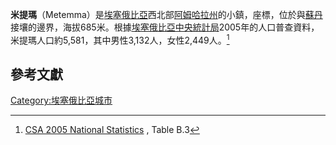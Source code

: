 <!-- Infobox begins here; main text of article is below -->
{{Infobox Settlement
|official_name = 米提瑪
|native_name = Metemma
|image_skyline = 
|imagesize = 
|image_caption = 
|image_flag = 
|image_seal = 
|image_map = 
|map_caption = 
|pushpin_map = 
|pushpin_label_position =
|pushpin_mapsize        =
|pushpin_map_caption    =
|subdivision_type = 國家
|subdivision_type1 = 州
|subdivision_name =  {{flagcountry|Ethiopia}}
|subdivision_name1 = [[阿姆哈拉州|阿姆哈拉州]]
|subdivision_type2 = 
|subdivision_name2 = 
|established_title = 
|established_date =
|government_type = 
|leader_title = 
|leader_name = 
|area_magnitude = 
|area_total_sq_mi =
|area_total_km2 = 
|area_land_sq_mi =
|area_land_km2 = 
|area_urban_sq_mi = 
|area_urban_km2 = 
|area_metro_km2 = 
|area_metro_sq_mi = 
|population_as_of= 2005
|population_footnotes =
|population_total = 5581 (est)
|population_urban = 
|population_metro =
|population_density_sq_mi = 
|population_density_km2 =
|timezone               = [[東非時間|東非時間]]
|utc_offset             = +3
|timezone_DST =
|utc_offset_DST =   
|latd=12|latm=58|lats=|latNS=N
|longd=36|longm=12|longs=|longEW=E
|elevation_footnotes=
|elevation_m = 685
|elevation_ft = 
|postal_code_type = 
|postal_code = 
|area_code = 
|website = 
|footnotes =
}}<!-- Infobox ends; main text of article begins on next line -->

'''米提瑪'''（Metemma）是[[埃塞俄比亞|埃塞俄比亞]]西北部[[阿姆哈拉州|阿姆哈拉州]]的小鎮，座標{{Coord|12|58|N|36|12|E}}，位於與[[蘇丹|蘇丹]]接壤的邊界，海拔685米。根據[[埃塞俄比亞中央統計局|埃塞俄比亞中央統計局]]2005年的人口普查資料，米提瑪人口約5,581，其中男性3,132人，女性2,449人。<ref>[http://www.csa.gov.et/surveys/National%20statistics/national%20statistics%202005/Population.pdf CSA 2005 National Statistics] {{Wayback|url=http://www.csa.gov.et/surveys/National%20statistics/national%20statistics%202005/Population.pdf |date=20120214221625 }}, Table B.3</ref>

==參考文獻==
{{reflist}}

[[Category:埃塞俄比亞城市|Category:埃塞俄比亞城市]]